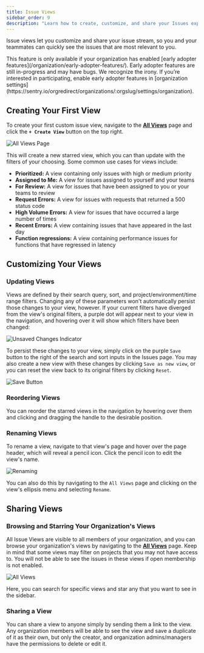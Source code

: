 ```yaml
---
title: Issue Views
sidebar_order: 9
description: "Learn how to create, customize, and share your Issues experience in Sentry."
---
```


Issue views let you customize and share your issue stream, so you and your teammates can quickly see the issues that are most relevant to you.

<Alert>
  This feature is only available if your organization has enabled [early adopter features](/organization/early-adopter-features/). Early adopter features are still in-progress and may have bugs. We recognize the irony. If you’re interested in participating, enable early adopter features in [organization settings](https://sentry.io/orgredirect/organizations/:orgslug/settings/organization).
</Alert>



## Creating Your First View

To create your first custom issue view, navigate to the [**All Views**](https://sentry.io/orgredirect/organizations/:orgslug/issues/views/) page and click the **`+ Create View`** button on the top right.

![All Views Page](./img/issue_views_all_views_create_view.png)

This will create a new starred view, which you can than update with the filters of your choosing. Some common use cases for views include:

* **Prioritized:** A view containing only issues with high or medium priority
* **Assigned to Me:** A view for issues assigned to yourself and your teams
* **For Review:** A view for issues that have been assigned to you or your teams to review
* **Request Errors:** A view for issues with requests that returned a 500 status code
* **High Volume Errors:**  A view for issues that have occurred a large number of times
* **Recent Errors:** A view containing issues that have appeared in the last day
* **Function regressions:** A view containing performance issues for functions that have regressed in latency


## Customizing Your Views


### Updating Views

Views are defined by their search query, sort, and project/environment/time range filters. Changing any of these parameters won't automatically persist those changes to your view, however. If your current filters have diverged from the view's original filters, a purple dot will appear next to your view in the navigation, and hovering over it will show which filters have been changed:

![Unsaved Changes Indicator](./img/issue_views_unsaved_changes.png)

To persist these changes to your view, simply click on the purple `Save` button to the right of the search and sort inputs in the Issues page. You may also create a new view with these changes  by clicking `Save as new view`, or you can reset the view back to its original filters by clicking `Reset`.

![Save Button](./img/issue_views_save_button.png)


### Reordering Views

You can reorder the starred views in the navigation by hovering over them and clicking and dragging the handle to the desirable position.


### Renaming Views

To rename a view, navigate to that view's page and hover over the page header, which will reveal a pencil icon. Click the pencil icon to edit the view's name.

![Renaming](./img/issue_views_renaming.png)

You can also do this by navigating to the `All Views` page and clicking on the view's ellipsis menu and selecting `Rename`.

## Sharing Views

### Browsing and Starring Your Organization's Views

All Issue Views are visible to all members of your organization, and you can browse your organization's views by navigating to the [**All Views**](https://sentry.io/orgredirect/organizations/:orgslug/issues/views/) page. Keep in mind that some views may filter on projects that you may not have access to. You will not be able to see the issues in these views if open membership is not enabled.

![All Views](./img/issue_views_all_views.png)

Here, you can search for specific views and star any that you want to see in the sidebar.

### Sharing a View

You can share a view to anyone simply by sending them a link to the view. Any organization members will be able to see the view and save a duplicate of it as their own, but only the creator, and organization admins/managers have the permissions to delete or edit it.
